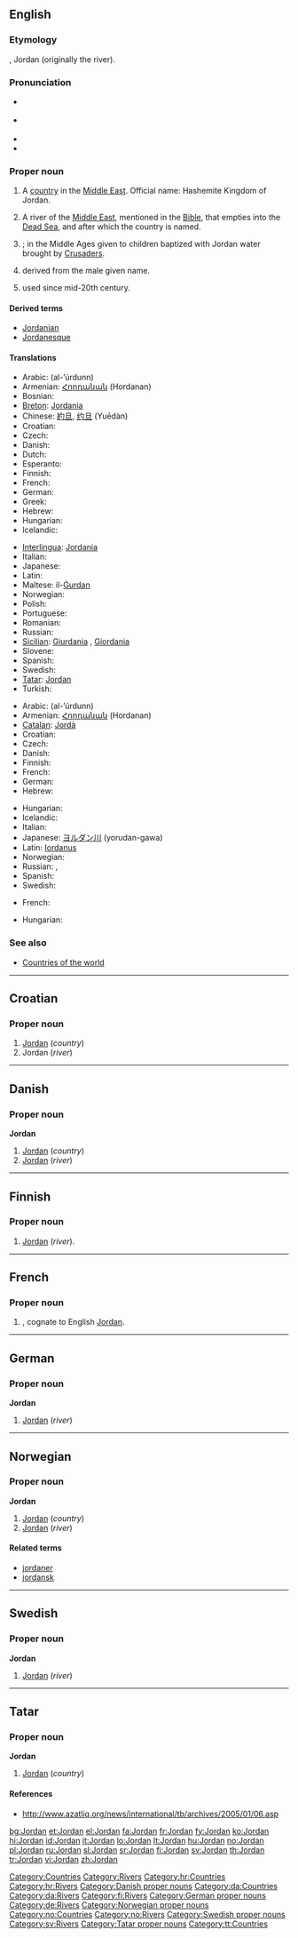 ==English==
{{wikipedia}}

===Etymology===
{{etyl|he}} {{term|ירדן|tr=yarden|sc=Hebr|lang=he}}, Jordan (originally the river).

===Pronunciation===
* {{a|RP}} {{IPA|/ˈdʒɔːdən/}}
* {{a|US}} {{IPA|/ˈdʒɔːrdən/}}
* {{audio|en-us-Jordan.ogg|Audio (US)}}
* {{rhymes|ɔː(r)dən}}

===Proper noun===
{{en-proper noun}}

# A [[country]] in the [[Middle East]]. Official name: Hashemite Kingdom of Jordan.
# {{rivers}} A river of the [[Middle East]], mentioned in the [[Bible]], that empties into the [[Dead Sea]], and after which the country is named.
# {{given name|male|from=Hebrew}}; in the Middle Ages given to children baptized with Jordan water brought by [[Crusader]]s.
# {{surname|from=given names|dot=}} derived from the male given name.
# {{given name|female|from=Hebrew}} used since mid-20th century.

====Derived terms====
* [[Jordanian]]
* [[Jordanesque]]

====Translations====
{{trans-top|country}}
* Arabic: {{Arab|[[الأردن]]}} (al-’úrdunn) {{m}}
* Armenian: [[Հորդանան]] (Hordanan)
* Bosnian: {{t-|bs|Jordan|m}}
* [[Breton]]: [[Jordania]]
* Chinese: [[約旦]], [[约旦]] (Yuēdàn)
* Croatian: {{t-|hr|Jordan|m}}
* Czech: {{t-|cs|Jordánsko|n}}
* Danish: {{t-|da|Jordan}}
* Dutch: {{t+|nl|Jordanië}}
* Esperanto: {{t-|eo|Jordanio|xs=Esperanto}}
* Finnish: {{t+|fi|Jordania}}
* French: {{t+|fr|Jordanie|f}}
* German: {{t+|de|Jordanien|n}}
* Greek: {{t+|el|Ιορδανία|f|tr=Iordanía|sc=Grek}}
* Hebrew: {{t-|he|ירדן|tr=Yardēn|sc=Hebr}}
* Hungarian: {{t+|hu|Jordánia}}
* Icelandic: {{t+|is|Jórdanía|f}}
{{trans-mid}}
* [[Interlingua]]: [[Jordania]]
* Italian: {{t-|it|Giordania|f}}
* Japanese: {{t-|ja|ヨルダン|tr=yorudan|sc=Jpan}}
* Latin: {{t+|la|Iordania|f}}
* Maltese: il-[[Ġurdan]]
* Norwegian: {{t+|no|Jordan}}
* Polish: {{t+|pl|Jordania|f}}
* Portuguese: {{t+|pt|Jordânia|f}}
* Romanian: {{t-|ro|Iordania|f}}
* Russian: {{t+|ru|Иордания|f|tr=Iordánija|sc=Cyrl}}
* [[Sicilian]]: [[Giurdania]] {{f}}, [[Giordania]] {{f}}
* Slovene: {{t+|sl|Jordanija|f}}
* Spanish: {{t+|es|Jordania|f}}
* Swedish: {{t+|sv|Jordanien}}
* [[Tatar]]: [[Jordan#Tatar|Jordan]]
* Turkish: {{t+|tr|Ürdün}}
{{trans-bottom}}

{{trans-top|river}}
* Arabic: {{Arab|[[الأردن|الأُرْدُنّ]]}} (al-’úrdunn) {{m}}
* Armenian: [[Հորդանան]] (Hordanan)
* [[Catalan]]: [[Jordà]] {{m}}
* Croatian: {{t-|hr|Jordan|m}}
* Czech: {{t+|cs|Jordán|m}}
* Danish: {{t-|da|Jordan}}
* Finnish: {{t+|fi|Jordan}}
* French: {{t-|fr|Jourdain|m}}
* German: {{t-|de|Jordan|m}}
* Hebrew: {{t-|he|ירדן|tr=yarden|sc=Hebr}}
{{trans-mid}}
* Hungarian: {{t|hu|Jordán}}
* Icelandic: {{t-|is|Jórdan|f}}
* Italian: {{t+|it|Giordano|m}}
* Japanese: [[ヨルダン川]] (yorudan-gawa)
* Latin: [[Iordanus]] {{m}}
* Norwegian: {{t+|no|Jordan}}
* Russian: {{t+|ru|Иордан|m|tr=Iordán|sc=Cyrl}}, {{t-|ru|Ярдена|f|tr=Jardéna|sc=Cyrl}}
* Spanish: {{t-|es|Jordán|m}}
* Swedish: {{t+|sv|Jordan}}
{{trans-bottom}}
{{trans-top|male given name}}
* French: {{t+|fr|Jordan}}
{{trans-mid}}
* Hungarian: {{t|hu|Jordán}}
{{trans-bottom}}

===See also===
* [[Appendix:Countries of the world|Countries of the world]]

[[Category:Countries]]
[[Category:Rivers]]

----

==Croatian==

===Proper noun===
{{infl|hr|proper noun|g=m}}

# [[#English|Jordan]] (''country'')
# Jordan (''river'')

[[Category:hr:Countries]]
[[Category:hr:Rivers]]

----

==Danish==

===Proper noun===
'''Jordan'''

# [[#English|Jordan]] (''country'')
# [[#English|Jordan]] (''river'')

[[Category:Danish proper nouns]]
[[Category:da:Countries]]
[[Category:da:Rivers]]

----

==Finnish==

===Proper noun===
{{fi-noun|Jordan|type=kalsium|proper=true}}

# [[#English|Jordan]] (''river'').

[[Category:fi:Rivers]]

----

==French==

===Proper noun===
{{infl|fr|proper noun}}

# {{given name|male|lang=fr}}, cognate to English [[#English|Jordan]].

----

==German==

===Proper noun===
'''Jordan''' {{m}}

# [[#English|Jordan]] (''river'')

[[Category:German proper nouns]]
[[Category:de:Rivers]]

----

==Norwegian==

===Proper noun===
'''Jordan'''

# [[#English|Jordan]] (''country'')
# [[#English|Jordan]] (''river'')

====Related terms====
* [[jordaner]]
* [[jordansk]]

[[Category:Norwegian proper nouns]]
[[Category:no:Countries]]
[[Category:no:Rivers]]

----

==Swedish==

===Proper noun===
'''Jordan'''

# [[#English|Jordan]] (''river'')

[[Category:Swedish proper nouns]]
[[Category:sv:Rivers]]

----

==Tatar==

===Proper noun===
'''Jordan'''

# [[#English|Jordan]] (''country'')

====References====
* http://www.azatliq.org/news/international/tb/archives/2005/01/06.asp

[[Category:Tatar proper nouns]]
[[Category:tt:Countries]]

[[bg:Jordan]]
[[et:Jordan]]
[[el:Jordan]]
[[fa:Jordan]]
[[fr:Jordan]]
[[fy:Jordan]]
[[ko:Jordan]]
[[hi:Jordan]]
[[id:Jordan]]
[[it:Jordan]]
[[lo:Jordan]]
[[lt:Jordan]]
[[hu:Jordan]]
[[no:Jordan]]
[[pl:Jordan]]
[[ru:Jordan]]
[[sl:Jordan]]
[[sr:Jordan]]
[[fi:Jordan]]
[[sv:Jordan]]
[[th:Jordan]]
[[tr:Jordan]]
[[vi:Jordan]]
[[zh:Jordan]]